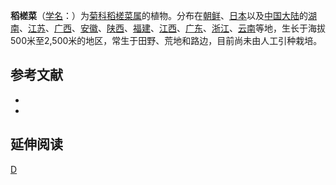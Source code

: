 {{Speciesbox
| genus = Lapsana
| species = apogonoides
| authority = Maxim.
}}

'''稻槎菜'''（[[学名|学名]]：{{lang|la|''Lapsana apogonoides''}}）为[[菊科|菊科]][[稻槎菜属|稻槎菜属]]的植物。分布在[[朝鲜|朝鲜]]、[[日本|日本]]以及[[中国大陆|中国大陆]]的[[湖南|湖南]]、[[江苏|江苏]]、[[广西|广西]]、[[安徽|安徽]]、[[陕西|陕西]]、[[福建|福建]]、[[江西|江西]]、[[广东|广东]]、[[浙江|浙江]]、[[云南|云南]]等地，生长于海拔500米至2,500米的地区，常生于田野、荒地和路边，目前尚未由人工引种栽培。

== 参考文献 ==
<div class="references-small">
* {{cite web| url =http://www.bioinfo.cn/db05/KmzwSpecies.php?action=view&id=4953| title =稻槎菜| work =《中国高等植物数据库全库》| publisher =中国科学院微生物研究所| author =昆明植物研究所| accessdate =2009-02-25| deadurl =yes| archiveurl =https://web.archive.org/web/20160305023253/http://www.bioinfo.cn/db05/KmzwSpecies.php?action=view&id=4953| archivedate =2016-03-05}}
* {{cite web| url =http://www.cfh.ac.cn/Spdb/40110.sp| title =稻槎菜| work =《植物标本馆在线信息系统》| publisher =中科院植物研究所| author =中国自然博物馆| accessdate =2019-08-11| deadurl =no| archiveurl =https://web.archive.org/web/20190811081305/http://www.cfh.ac.cn/(X(1)S(qb4uimjlvtr4ezjvod5che45))/Spdb/40110.sp?AspxAutoDetectCookieSupport=1| archivedate =2019-08-11}}
</div>

== 延伸阅读 ==
{{Wikisource further reading}}

{{Taxonbar}}

[[Category:稻槎菜属|D]]


{{植物小作品}}